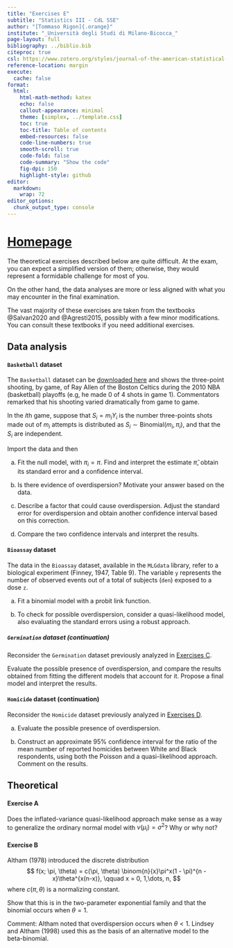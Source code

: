 ```yaml
---
title: "Exercises E"
subtitle: "Statistics III - CdL SSE"
author: "[Tommaso Rigon]{.orange}"
institute: "_Università degli Studi di Milano-Bicocca_"
page-layout: full
bibliography: ../biblio.bib
citeproc: true
csl: https://www.zotero.org/styles/journal-of-the-american-statistical-association
reference-location: margin
execute:
  cache: false
format:
  html:
    html-math-method: katex
    echo: false
    callout-appearance: minimal
    theme: [simplex, ../template.css]
    toc: true
    toc-title: Table of contents
    embed-resources: false
    code-line-numbers: true
    smooth-scroll: true
    code-fold: false
    code-summary: "Show the code"
    fig-dpi: 150
    highlight-style: github
editor: 
  markdown: 
    wrap: 72
editor_options: 
  chunk_output_type: console
---
```


# [Homepage](../index.html)

The theoretical exercises described below are quite [difficult]{.orange}. At the [exam]{.blue}, you can expect a [simplified version]{.blue} of them; otherwise, they would represent a formidable challenge for most of you.

On the other hand, the data analyses are more or less aligned with what you may encounter in the final examination.

:::callout-tip
The vast majority of these exercises are taken from the textbooks @Salvan2020 and @Agresti2015, possibly with a few minor modifications. You can consult these textbooks if you need additional exercises.
:::

## Data analysis

:::{.callout-note collapse=true}
#### `Basketball` dataset

The `Basketball` dataset can be [downloaded here](../data/Basketball.dat) and shows the three-point shooting, by game, of Ray Allen of the Boston Celtics during the 2010 NBA (basketball) playoffs (e.g, he made $0$ of $4$ shots in game $1$). Commentators remarked that his shooting varied dramatically from game to game.

In the $i$th game, suppose that $S_i = m_i Y_i$ is the number three-points shots made out of $m_i$ attempts is distributed as $S_i \sim \text{Binomial}(m_i, \pi_i)$, and that the $S_i$ are independent.

Import the data and then

(a) Fit the null model, with $\pi_i = \pi$. Find and interpret the estimate $\hat{\pi}$, obtain its standard error and a confidence interval.

(b) Is there evidence of overdispersion? Motivate your answer based on the data. 

(b) Describe a factor that could cause [overdispersion]{.blue}. Adjust the standard error for overdispersion and obtain another confidence interval based on this correction.

(c) Compare the two confidence intervals and interpret the results. 
:::

:::{.callout-note collapse=true}
#### `Bioassay` dataset

The data in the `Bioassay` dataset, available in the `MLGdata` library, refer to a biological experiment (Finney, 1947, Table 9). The variable `y` represents the number of observed events out of a total of subjects (`den`) exposed to a dose `z`.

(a) Fit a binomial model with a probit link function. 

(b) To check for possible overdispersion, consider a quasi-likelihood model, also evaluating the standard errors using a robust approach.
:::

:::{.callout-note collapse=true}
##### `Germination` dataset (continuation)

Reconsider the `Germination` dataset previously analyzed in [Exercises C](exe_C.html).

Evaluate the possible presence of [overdispersion]{.orange}, and compare the results obtained from fitting the different models that account for it. Propose a [final model]{.blue} and interpret the results.
:::

:::{.callout-note collapse=true}
#### `Homicide` dataset (continuation)

Reconsider the `Homicide` dataset previously analyzed in [Exercises D](exe_D.html).

(a) Evaluate the possible presence of [overdispersion]{.orange}.

(b) Construct an approximate 95% confidence interval for the ratio of the mean number of reported homicides between White and Black respondents, using both the Poisson and a quasi-likelihood approach. Comment on the results.
:::

## Theoretical

:::{.callout-note collapse=true}
#### Exercise A

Does the inflated-variance quasi-likelihood approach make sense as a way to generalize the ordinary normal model with $v(\mu_i) = \sigma^2$? Why or why not?

:::

:::{.callout-note collapse=true}
#### Exercise B

Altham (1978) introduced the discrete distribution
$$
f(x; \pi, \theta) = c(\pi, \theta) \binom{n}{x}\pi^x(1 - \pi)^{n - x}\theta^{x(n-x)}, \qquad x = 0, 1,\dots, n,
$$
where $c(\pi, \theta)$ is a normalizing constant. 

Show that this is in the two-parameter exponential family and that the binomial occurs when $\theta = 1$. 

[Comment]{.blue}: Altham noted that overdispersion occurs when $\theta < 1$. Lindsey and Altham (1998) used this as the basis of an alternative model to the beta-binomial.
:::

